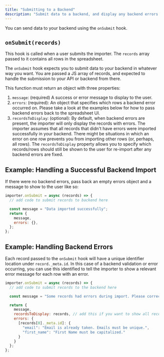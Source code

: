```yaml
---
title: "Submitting to a Backend"
description: "Submit data to a backend, and display any backend errors to the user."
---
```


You can send data to your backend using the `onSubmit` hook.

## `onSubmit(records)`

This hook is called when a user submits the importer. The `records` array passed to it contains all rows in the spreadsheet.

The `onSubmit` hook expects you to submit data to your backend in whatever way you want. You are passed a JS array of records, and expected to handle the submission to your API or backend from there.

This function must return an object with three properties:

1. `message`: (required) A success or error message to display to the user.
2. `errors`: (required): An object that specifies which rows a backend error occurred on. Please take a look at the examples below for how to pass backend errors back to the spreadsheet UI.
3. `recordsToDisplay`: (optional): By default, when backend errors are present, the importer will only display the records with errors. The importer assumes that all records that didn't have errors were imported successfully in your backend. There might be situations in which an error on one row prevents you from importing other rows (or, perhaps, all rows). The `recordsToDisplay` property allows you to specify which records/rows should still be shown to the user for re-import after any backend errors are fixed.

## Example: Handling a Successful Backend Import

If there were no backend errors, pass back an empty errors object and a message to show to the user like so:

```javascript
importer.onSubmit = async (records) => {
  // add code to submit records to backend here

  const message = "Data imported successfully";
  return {
    message,
    errors: {},
  };
};
```

## Example: Handling Backend Errors

Each record passed to the `onSubmit` hook will have a unique identifier location under `record._meta.id`. In this case of a backend validation or error occurring, you can use this identified to tell the importer to show a relevant error message for each row with an error.

```javascript
importer.onSubmit = async (records) => {
  // add code to submit records to the backend here

  const message = "Some records had errors during import. Please correct the errors and re-submit.";

  return {
    message,
    recordsToDisplay: records, // add this if you want to show all records after an error occurs
    errors: {
      [records[0]._meta.id]: {
        "email": "Email is already taken. Emails must be unique.",
        "first_name": "First Name must be capitalized."
      }
    }
  };
};
```
